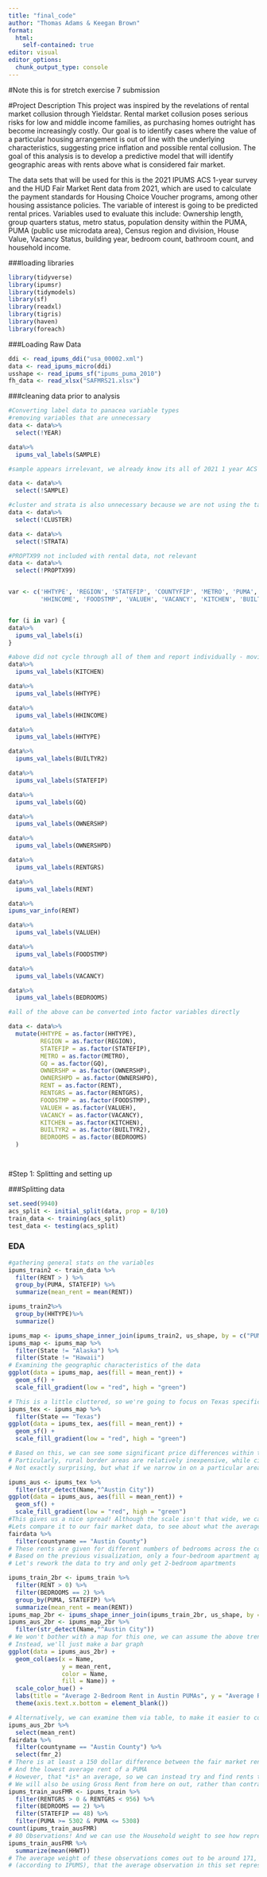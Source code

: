 ```yaml
---
title: "final_code"
author: "Thomas Adams & Keegan Brown"
format: 
  html:
    self-contained: true
editor: visual
editor_options: 
  chunk_output_type: console
---
```



#Note this is for stretch exercise 7 submission

#Project Description
This project was inspired by the revelations of rental market collusion through Yieldstar. Rental market collusion poses serious risks for low and middle income families, as purchasing homes outright has become increasingly costly. Our goal is to identify cases where the value of a particular housing arrangement is out of line with the underlying characteristics, suggesting price inflation and possible rental collusion. The goal of this analysis is to develop a predictive model that will identify geographic areas with rents above what is considered fair market. 

The data sets that will be used for this is the 2021 IPUMS ACS 1-year survey and the HUD Fair Market Rent data from 2021, which are used to calculate the payment standards for Housing Choice Voucher programs, among other housing assistance policies. The variable of interest is going to be predicted rental prices. Variables used to evaluate this include: Ownership length, group quarters status, metro status, population density within the PUMA, PUMA (public use microdata area), Census region and division, House Value, Vacancy Status, building year, bedroom count, bathroom count, and household income. 

###loading libraries 
```r
library(tidyverse)
library(ipumsr)
library(tidymodels)
library(sf)
library(readxl)
library(tigris)
library(haven)
library(foreach)
```

###Loading Raw Data 
```r
ddi <- read_ipums_ddi("usa_00002.xml")
data <- read_ipums_micro(ddi)
usshape <- read_ipums_sf("ipums_puma_2010")
fh_data <- read_xlsx("SAFMRS21.xlsx")
```

###cleaning data prior to analysis 

```r
#Converting label data to panacea variable types 
#removing variables that are unnecessary 
data <- data%>%
  select(!YEAR)

data%>%
  ipums_val_labels(SAMPLE)

#sample appears irrelevant, we already know its all of 2021 1 year ACS

data <- data%>%
  select(!SAMPLE)

#cluster and strata is also unnecessary because we are not using the taylor series linear approx
data <- data%>%
  select(!CLUSTER)

data <- data%>%
  select(!STRATA)

#PROPTX99 not included with rental data, not relevant 
data <- data%>%
  select(!PROPTX99)


var <- c('HHTYPE', 'REGION', 'STATEFIP', 'COUNTYFIP', 'METRO', 'PUMA', 'GQ', 'OWNERSHP', 'OWNERSHPD', 'RENT', 'RENTGRS',
         'HHINCOME', 'FOODSTMP', 'VALUEH', 'VACANCY', 'KITCHEN', 'BUILTYR2', 'BEDROOMS')


for (i in var) {
data%>%
  ipums_val_labels(i)
}

#above did not cycle through all of them and report individually - moving to indivudal proction
data%>%
  ipums_val_labels(KITCHEN)

data%>%
  ipums_val_labels(HHTYPE)

data%>%
  ipums_val_labels(HHINCOME)

data%>%
  ipums_val_labels(HHTYPE)

data%>%
  ipums_val_labels(BUILTYR2)

data%>%
  ipums_val_labels(STATEFIP)

data%>%
  ipums_val_labels(GQ)

data%>%
  ipums_val_labels(OWNERSHP)

data%>%
  ipums_val_labels(OWNERSHPD)

data%>%
  ipums_val_labels(RENTGRS)

data%>%
  ipums_val_labels(RENT)

data%>%
ipums_var_info(RENT)

data%>%
  ipums_val_labels(VALUEH)

data%>%
  ipums_val_labels(FOODSTMP)

data%>%
  ipums_val_labels(VACANCY)

data%>%
  ipums_val_labels(BEDROOMS)

#all of the above can be converted into factor variables directly 

data <- data%>%
  mutate(HHTYPE = as.factor(HHTYPE),
         REGION = as.factor(REGION),
         STATEFIP = as.factor(STATEFIP),
         METRO = as.factor(METRO),
         GQ = as.factor(GQ),
         OWNERSHP = as.factor(OWNERSHP), 
         OWNERSHPD = as.factor(OWNERSHPD), 
         RENT = as.factor(RENT),
         RENTGRS = as.factor(RENTGRS),
         FOODSTMP = as.factor(FOODSTMP),
         VALUEH = as.factor(VALUEH), 
         VACANCY = as.factor(VACANCY), 
         KITCHEN = as.factor(KITCHEN),
         BUILTYR2 = as.factor(BUILTYR2),
         BEDROOMS = as.factor(BEDROOMS)
  )




```





#Step 1: Splitting and setting up

###Splitting data
```r
set.seed(9940)
acs_split <- initial_split(data, prop = 8/10)
train_data <- training(acs_split)
test_data <- testing(acs_split)

```

### EDA 


```r
#gathering general stats on the variables 
ipums_train2 <- train_data %>%
  filter(RENT > ) %>%
  group_by(PUMA, STATEFIP) %>%
  summarize(mean_rent = mean(RENT))

ipums_train2%>%
  group_by(HHTYPE)%>%
  summarize()

```


```r
ipums_map <- ipums_shape_inner_join(ipums_train2, us_shape, by = c("PUMA", "STATEFIP"))
ipums_map <- ipums_map %>%
  filter(State != "Alaska") %>%
  filter(State != "Hawaii")
# Examining the geographic characteristics of the data
ggplot(data = ipums_map, aes(fill = mean_rent)) +
  geom_sf() +
  scale_fill_gradient(low = "red", high = "green")
```
```r
# This is a little cluttered, so we're going to focus on Texas specifically
ipums_tex <- ipums_map %>%
  filter(State == "Texas")
ggplot(data = ipums_tex, aes(fill = mean_rent)) +
  geom_sf() +
  scale_fill_gradient(low = "red", high = "green")
```

```r
# Based on this, we can see some significant price differences within the state
# Particularly, rural border areas are relatively inexpensive, while cities are much higher in value
# Not exactly surprising, but what if we narrow in on a particular area, like Austin?
```
```r
ipums_aus <- ipums_tex %>%
  filter(str_detect(Name,"^Austin City"))
ggplot(data = ipums_aus, aes(fill = mean_rent)) +
  geom_sf() +
  scale_fill_gradient(low = "red", high = "green")
#This gives us a nice spread! Although the scale isn't that wide, we can see across Austin rents can differ by around 600ish
#Lets compare it to our fair market data, to see about what the average housing voucher might be worth in Austin
fairdata %>%
  filter(countyname == "Austin County")
# These rents are given for different numbers of bedrooms across the county
# Based on the previous visualization, only a four-bedroom apartment approaches the average in any PUMA
# Let's rework the data to try and only get 2-bedroom apartments
```
```r
ipums_train_2br <- ipums_train %>%
  filter(RENT > 0) %>%
  filter(BEDROOMS == 2) %>%
  group_by(PUMA, STATEFIP) %>%
  summarize(mean_rent = mean(RENT))
ipums_map_2br <- ipums_shape_inner_join(ipums_train_2br, us_shape, by = c("PUMA", "STATEFIP"))
ipums_aus_2br <- ipums_map_2br %>%
  filter(str_detect(Name,"^Austin City"))
# We won't bother with a map for this one, we can assume the above trends hold true
# Instead, we'll just make a bar graph
ggplot(data = ipums_aus_2br) +
  geom_col(aes(x = Name,
               y = mean_rent,
               color = Name,
               fill = Name)) +
  scale_color_hue() +
  labs(title = "Average 2-Bedroom Rent in Austin PUMAs", y = "Average Rent in Dollars", x = "PUMAs") +
  theme(axis.text.x.bottom = element_blank())
```
```r
# Alternatively, we can examine them via table, to make it easier to compare to fair-market estimations
ipums_aus_2br %>%
  select(mean_rent)
fairdata %>%
  filter(countyname == "Austin County") %>%
  select(fmr_2)
# There is at least a 150 dollar difference between the fair market rent in Austin
# And the lowest average rent of a PUMA
# However, that *is* an average, so we can instead try and find rents that fit under the FMR
# We will also be using Gross Rent from here on out, rather than contract rent, as that's what FMR measures
ipums_train_ausFMR <- ipums_train %>%
  filter(RENTGRS > 0 & RENTGRS < 956) %>%
  filter(BEDROOMS == 2) %>%
  filter(STATEFIP == 48) %>%
  filter(PUMA >= 5302 & PUMA <= 5308)
count(ipums_train_ausFMR)
# 80 Observations! And we can use the Household weight to see how representative these are
ipums_train_ausFMR %>%
  summarize(mean(HHWT))
# The average weight of these observations comes out to be around 171, meaning
# (according to IPUMS), that the average observation in this set represents 171 or so households across the US
```

